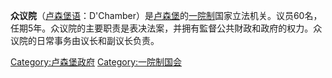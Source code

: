 {{Infobox Parliament
| name              = 眾議院
| native_name       = {{lang-lb|D'Chamber}} <br> {{lang-fr|Chambre des Députés}} <br> {{lang-de|Abgeordnetenkammer}}
| coa_pic           = Logo of the Chamber of Deputies of Luxembourg.gif
| coa_res           = 
| foundation        = 1848年
| session_room      = Chamber of Deputies of Luxembourg.JPG
| house_type        = 一院制
| houses            = 
| leader1_type      = {{le|盧森堡眾議院議長|List of Presidents of the Chamber of Deputies of Luxembourg|議長}}
| leader1           = [[Fernand_Etgen|Fernand Etgen]]
| party1            = [[盧森堡民主黨|民主黨]]
| election1         = 2018年12月5日
| members           = 60
| structure1        = File:D'Chamber 2018.svg
| structure1_res    = 280px
| political_groups1 = {{ubl
|'''政府（31）'''
|{{emsp|1}}{{Color box|#004A90|border=darkgray}} [[盧森堡民主黨|民主黨]]（12）
|{{emsp|1}}{{Color box|#E50000|border=darkgray}} [[盧森堡社會主義工人黨|社會主義工人黨]]（10）
|{{emsp|1}}{{Color box|#99CC33|border=darkgray}} [[盧森堡綠黨|綠黨]]（9）
}}
{{ubl
|'''反對派（29）'''
|{{emsp|1}}{{Color box|#F7911D|border=darkgray}} [[基督教社會人民黨|社會人民黨]]（21）
|{{emsp|1}}{{Color box|#00ADDC|border=darkgray}} [[另類民主改革黨|另類民主改革黨]]（4）
|{{emsp|1}}{{Color box|#AB58A8|border=darkgray}} [[盧森堡海盜黨|海盜黨]]（2）
|{{emsp|1}}{{Color box|#8F0109|border=darkgray}} [[盧森堡左翼|左翼]]（2）
}}
| voting_system1    = [[開放名單|開放名單]][[比例代表制|比例代表制]]；全國分為{{le|盧森堡立法選區|Legislative circonscriptions (Luxembourg)|4個選區}}，採用[[漢狄法|漢狄法]]分配議席
| last_election1    = {{le|2018年盧森堡大選|2018 Luxembourg general election|2018年10月14日}}
| next_election2    = [[2023年盧森堡大選|最遲2023年]]
| meeting_place     =[[盧森堡市|盧森堡市]]{{en-link|克勞特馬特街|Krautmaart}}[[眾議院大樓|眾議院大樓]]
| website           = {{URL|http://www.chd.lu}}
}}

'''众议院'''（[[卢森堡语|卢森堡语]]：D'Chamber）是[[卢森堡|卢森堡]]的[[一院制|一院制]]国家立法机关。议员60名，任期5年。众议院的主要职责是表决法案，并拥有監督公共財政和政府的权力。众议院的日常事务由议长和副议长负责。

{{欧洲题目|议会}}
{{poli-stub}}
[[Category:卢森堡政府|Category:卢森堡政府]]
[[Category:一院制国会|Category:一院制国会]]